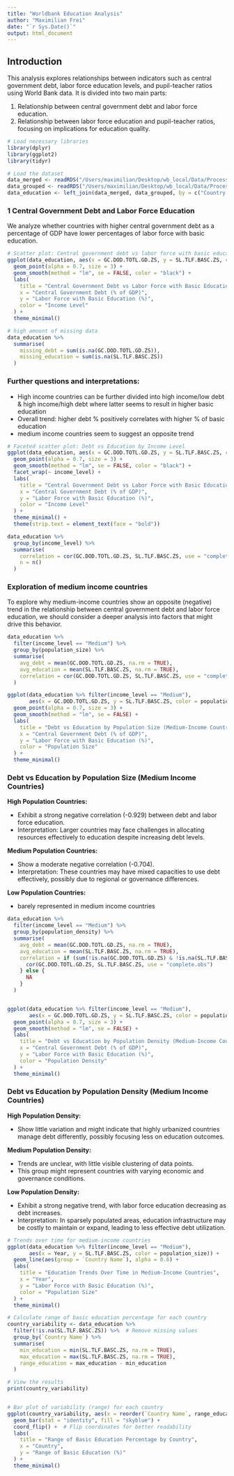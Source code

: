 ```yaml
---
title: "Worldbank Education Analysis"
author: "Maximilian Frei"
date: "`r Sys.Date()`"
output: html_document
---
```


## Introduction
This analysis explores relationships between indicators such as central government debt, labor force education levels, and pupil-teacher ratios using World Bank data. It is divided into two main parts:  

1. Relationship between central government debt and labor force education.  
2. Relationship between labor force education and pupil-teacher ratios, focusing on implications for education quality.
  
```r
# Load necessary libraries
library(dplyr)
library(ggplot2)
library(tidyr)

# Load the dataset
data_merged <- readRDS("/Users/maximilian/Desktop/wb_local/Data/Processed/data_merged.RDS")
data_grouped <- readRDS("/Users/maximilian/Desktop/wb_local/Data/Processed/data_grouped.RDS")
data_education <- left_join(data_merged, data_grouped, by = c("Country Name", "Country Code"))
```

### 1 Central Government Debt and Labor Force Education
We analyze whether countries with higher central government debt as a percentage of GDP have lower percentages of labor force with basic education.

```r
# Scatter plot: Central government debt vs labor force with basic education
ggplot(data_education, aes(x = GC.DOD.TOTL.GD.ZS, y = SL.TLF.BASC.ZS, color = income_level)) +
  geom_point(alpha = 0.7, size = 3) +
  geom_smooth(method = "lm", se = FALSE, color = "black") +
  labs(
    title = "Central Government Debt vs Labor Force with Basic Education",
    x = "Central Government Debt (% of GDP)",
    y = "Labor Force with Basic Education (%)",
    color = "Income Level"
  ) +
  theme_minimal()
```


```r
# high amount of missing data
data_education %>%
  summarise(
    missing_debt = sum(is.na(GC.DOD.TOTL.GD.ZS)),
    missing_education = sum(is.na(SL.TLF.BASC.ZS))
  )
```



### Further questions and interpretations:

- High income countries can be further divided into high income/low debt & high income/high debt where latter seems to result in higher basic education
- Overall trend: higher debt % positively correlates with higher % of basic education
- medium income countries seem to suggest an opposite trend

```r
# Faceted scatter plot: Debt vs Education by Income Level
ggplot(data_education, aes(x = GC.DOD.TOTL.GD.ZS, y = SL.TLF.BASC.ZS, color = income_level)) +
  geom_point(alpha = 0.7, size = 3) +
  geom_smooth(method = "lm", se = FALSE, color = "black") +
  facet_wrap(~ income_level) +
  labs(
    title = "Central Government Debt vs Labor Force with Basic Education by Income Level",
    x = "Central Government Debt (% of GDP)",
    y = "Labor Force with Basic Education (%)",
    color = "Income Level"
  ) +
  theme_minimal() +
  theme(strip.text = element_text(face = "bold"))

data_education %>%
  group_by(income_level) %>%
  summarise(
    correlation = cor(GC.DOD.TOTL.GD.ZS, SL.TLF.BASC.ZS, use = "complete.obs"),
    n = n()
  )
```

### Exploration of medium income countries
To explore why medium-income countries show an opposite (negative) trend in the relationship between central government debt and labor force education, we should consider a deeper analysis into factors that might drive this behavior.

```r
data_education %>%
  filter(income_level == "Medium") %>%
  group_by(population_size) %>%
  summarise(
    avg_debt = mean(GC.DOD.TOTL.GD.ZS, na.rm = TRUE),
    avg_education = mean(SL.TLF.BASC.ZS, na.rm = TRUE),
    correlation = cor(GC.DOD.TOTL.GD.ZS, SL.TLF.BASC.ZS, use = "complete.obs")
  )

ggplot(data_education %>% filter(income_level == "Medium"),
       aes(x = GC.DOD.TOTL.GD.ZS, y = SL.TLF.BASC.ZS, color = population_size)) +
  geom_point(alpha = 0.7, size = 3) +
  geom_smooth(method = "lm", se = FALSE) +
  labs(
    title = "Debt vs Education by Population Size (Medium-Income Countries)",
    x = "Central Government Debt (% of GDP)",
    y = "Labor Force with Basic Education (%)",
    color = "Population Size"
  ) +
  theme_minimal()


```

### Debt vs Education by Population Size (Medium Income Countries)

**High Population Countries:**  

- Exhibit a strong negative correlation (-0.929) between debt and labor force education.  
- Interpretation: Larger countries may face challenges in allocating resources effectively to education despite increasing debt levels.
  
**Medium Population Countries:**  

- Show a moderate negative correlation (-0.704).  
- Interpretation: These countries may have mixed capacities to use debt effectively, possibly due to regional or governance differences.

**Low Population Countries:**  

- barely represented in medium income countries

```r
data_education %>%
  filter(income_level == "Medium") %>%
  group_by(population_density) %>%
  summarise(
    avg_debt = mean(GC.DOD.TOTL.GD.ZS, na.rm = TRUE),
    avg_education = mean(SL.TLF.BASC.ZS, na.rm = TRUE),
    correlation = if (sum(!is.na(GC.DOD.TOTL.GD.ZS) & !is.na(SL.TLF.BASC.ZS)) >= 2) {
      cor(GC.DOD.TOTL.GD.ZS, SL.TLF.BASC.ZS, use = "complete.obs")
    } else {
      NA
    }
  )


ggplot(data_education %>% filter(income_level == "Medium"),
       aes(x = GC.DOD.TOTL.GD.ZS, y = SL.TLF.BASC.ZS, color = population_density)) +
  geom_point(alpha = 0.7, size = 3) +
  geom_smooth(method = "lm", se = FALSE) +
  labs(
    title = "Debt vs Education by Population Density (Medium-Income Countries)",
    x = "Central Government Debt (% of GDP)",
    y = "Labor Force with Basic Education (%)",
    color = "Population Density"
  ) +
  theme_minimal()

```

### Debt vs Education by Population Density (Medium Income Countries)

**High Population Density:**  

- Show little variation and might indicate that highly urbanized countries manage debt differently, possibly focusing less on education outcomes.  

**Medium Population Density:**  

- Trends are unclear, with little visible clustering of data points.  
- This group might represent countries with varying economic and governance conditions.  

**Low Population Density:**  

- Exhibit a strong negative trend, with labor force education decreasing as debt increases.  
- Interpretation: In sparsely populated areas, education infrastructure may be costly to maintain or expand, leading to less effective debt utilization.  


```r
# Trends over time for medium-income countries
ggplot(data_education %>% filter(income_level == "Medium"), 
       aes(x = Year, y = SL.TLF.BASC.ZS, color = population_size)) +
  geom_line(aes(group = `Country Name`), alpha = 0.6) +
  labs(
    title = "Education Trends Over Time in Medium-Income Countries",
    x = "Year",
    y = "Labor Force with Basic Education (%)",
    color = "Population Size"
  ) +
  theme_minimal()
```

```r
# Calculate range of basic education percentage for each country
country_variability <- data_education %>%
  filter(!is.na(SL.TLF.BASC.ZS)) %>%  # Remove missing values
  group_by(`Country Name`) %>%
  summarise(
    min_education = min(SL.TLF.BASC.ZS, na.rm = TRUE),
    max_education = max(SL.TLF.BASC.ZS, na.rm = TRUE),
    range_education = max_education - min_education
  )

# View the results
print(country_variability)


# Bar plot of variability (range) for each country
ggplot(country_variability, aes(x = reorder(`Country Name`, range_education), y = range_education)) +
  geom_bar(stat = "identity", fill = "skyblue") +
  coord_flip() +  # Flip coordinates for better readability
  labs(
    title = "Range of Basic Education Percentage by Country",
    x = "Country",
    y = "Range of Basic Education (%)"
  ) +
  theme_minimal()

```
